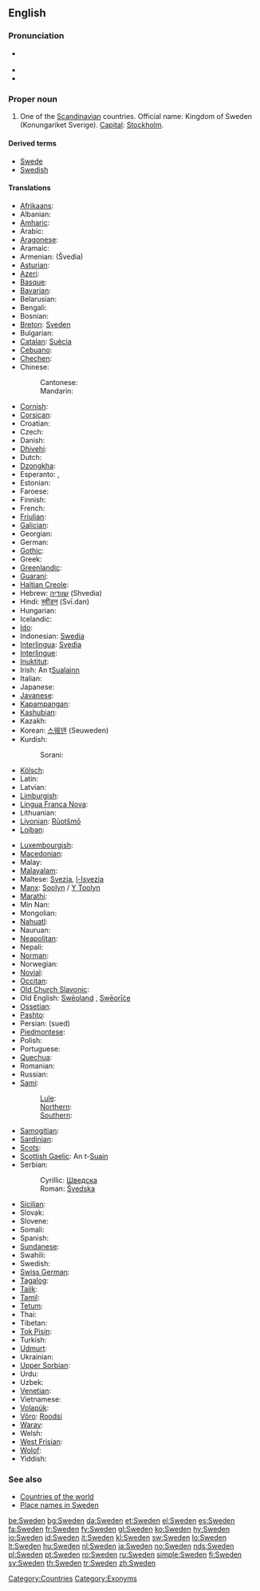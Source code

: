 ==English==
{{wikipedia}}

===Pronunciation===
* {{a|UK|US}} {{IPA|/ˈswi.dən/}}
* {{audio|en-us-Sweden.ogg|Audio (US)}}
* {{rhymes|iːdən}}

===Proper noun===
{{en-proper noun}}

# One of the [[Scandinavian]] countries. Official name: Kingdom of Sweden (Konungariket Sverige). [[capital|Capital]]: [[Stockholm]].

====Derived terms====
* [[Swede]]
* [[Swedish]]

====Translations====
{{trans-top|Scandinavian country}}
* [[Afrikaans]]: {{t-|af|Swede|xs=Afrikaans}}
* Albanian: {{t+|sq|Suedia|xs=Albanian}}
* [[Amharic]]: {{t-|am|ስዊድን|xs=Amharic}}
* Arabic: {{t|ar|السويد|m|tr=al-suwáyd|sc=Arab}}
* [[Aragonese]]: {{t-|an|Suezia|xs=Aragonese}}
* Aramaic: {{tø|arc|ܣܘܝܕ|sc=Syrc}}
* Armenian: {{t+|hy|Շվեդիա|sc=Hayeren|xs=Armenian}} (Švedia)
* [[Asturian]]: {{t-|ast|Suecia|xs=Asturian}}
* [[Azeri]]: {{t+|az|İsveç|xs=Azeri}}
* [[Basque]]: {{t-|eu|Suedia|xs=Basque}}
* [[Bavarian]]: {{tø|bar|Schwen}}
* Belarusian: {{t|be|Швецыя|f|tr=Švécyja|sc=Cyrl|xs=Belarusian}}
* Bengali: {{t-|bn|সুইডেন|sc=Beng|xs=Bengali}}
* Bosnian: {{t-|bs|Švedska|f}}
* [[Breton]]: [[Sveden]]
* Bulgarian: {{t+|bg|Швеция|f|tr=Švecija|sc=Cyrl}}
* [[Catalan]]: [[Suècia]] {{f}}
* [[Cebuano]]: {{tø|ceb|Sweden|xs=Cebuano}}
* [[Chechen]]: {{tø|ce|Швеци|sc=Cyrl|xs=Chechen}}
* Chinese:
*: Cantonese: {{tø|yue|瑞典|tr=seoi6 dim2}}
*: Mandarin: {{t-|cmn|瑞典|tr=Ruìdiǎn|sc=Hani|xs=Mandarin}}
* [[Cornish]]: {{t-|kw|Swedherwyk|xs=Cornish}}
* [[Corsican]]: {{t-|co|Svezia|xs=Corsican}}
* Croatian: {{t-|hr|Švedska|f|alt=Švȅdskā}}
* Czech: {{t+|cs|Švédsko|n}}
* Danish: {{t+|da|Sverige}}
* [[Dhivehi]]: {{t-|dv|ސުވިޑެން|xs=Divehi}}
* Dutch: {{t+|nl|Zweden}}
* [[Dzongkha]]: {{t-|dz|སུའི་ཌན་|xs=Dzongkha}}
* Esperanto: {{t-|eo|Svedio|xs=Esperanto}}, {{t-|eo|Svedujo|xs=Esperanto}}
* Estonian: {{t+|et|Rootsi}}
* Faroese: {{t-|fo|Svøríki|n|xs=Faroese}}
* Finnish: {{t+|fi|Ruotsi}}
* French: {{t+|fr|Suède|f}}
* [[Friulian]]: {{tø|fur|Svezie|xs=Friulian}}
* [[Galician]]: {{t+|gl|Suecia|xs=Galician}}
* Georgian: {{t-|ka|შვედეთი|xs=Georgian}}
* German: {{t+|de|Schweden|n}}
* [[Gothic]]: {{tø|got|𐍃𐍅𐌴𐌰𐍂𐌴𐌹𐌺𐌹|xs=Gothic}}
* Greek: {{t+|el|Σουηδία|f|tr=Souidía|sc=Grek}}
* [[Greenlandic]]: {{t+|kl|Sverige|xs=Greenlandic}}
* [[Guaraní]]: {{t-|gn|Suesia|xs=Guaraní}}
* [[Haitian Creole]]: {{tø|ht|Syèd|xs=Haitian Creole}}
* Hebrew: [[שוודיה]] (Shvedia)
* Hindi: [[स्वीडन]] (Svī.dan)
* Hungarian: {{t+|hu|Svédország}}
* Icelandic: {{t+|is|Svíþjóð|f}}
* [[Ido]]: {{t+|io|Suedia|xs=Ido}}
* Indonesian: [[Swedia]]
* [[Interlingua]]: [[Svedia]]
* [[Interlingue]]: {{t-|ie|Svedia|xs=Interlingue}}
* [[Inuktitut]]: {{t-|iu|ᔅᕗᕆᑭ/Svuriki|xs=Inuktitut}}
* Irish: An t[[Sualainn]] {{f}}
* Italian: {{t+|it|Svezia|f}}
* Japanese: {{t+|ja|スウェーデン|tr=Suwēden|sc=Jpan}}
* [[Javanese]]: {{t-|jv|Swedia|xs=Javanese}}
* [[Kapampangan]]: {{tø|pam|Sweden|xs=Kapampangan}}
* [[Kashubian]]: {{t-|csb|Szwedzkô|xs=Kashubian}}
* Kazakh: {{t-|kk|Швеция|sc=Cyrl|xs=Kazakh}}
* Korean: [[스웨덴]] (Seuweden)
* Kurdish:
*: Sorani: {{t|ku|سوید|tr=sweed|sc=ku-Arab}}
* [[Kölsch]]: {{tø|ksh|Shvede|xs=Kölsch}}
* Latin: {{t+|la|Suecia}}
* Latvian: {{t+|lv|Zviedrija|f|xs=Latvian}}
* [[Limburgish]]: {{t-|li|Zwaede|xs=Limburgish}}
* [[Lingua Franca Nova]]: {{tø|lfn|Sveria}}
* Lithuanian: {{t+|lt|Švedija|xs=Lithuanian}}
* [[Livonian]]: [[Rūotšmō]]
* [[Lojban]]: {{t-|jbo|suis|xs=Lojban}}
{{trans-mid}}
* [[Luxembourgish]]: {{t-|lb|Schweden|xs=Luxembourgish}}
* [[Macedonian]]: {{t+|mk|Шведска|f|tr=Švedska|sc=Cyrl|xs=Macedonian}}
* Malay: {{t-|ms|Sweden|xs=Malay}}
* [[Malayalam]]: {{t-|ml|സ്വീഡന്‍|xs=Malayalam}}
* Maltese: [[Svezja]], [[l-Isvezja]]
* [[Manx]]: [[Soolyn]] / [[Y Toolyn]]
* [[Marathi]]: {{t-|mr|स्वीडन|sc=Deva|xs=Marathi}}
* Min Nan: {{t-|nan|Sverige|xs=Min Nan}}
* Mongolian: {{t-|mn|Швед|sc=Cyrl|xs=Mongolian}}
* [[Nahuatl]]: {{t-|nah|Suecatlān|xs=Nahuatl}}
* Nauruan: {{t-|na|Sweden|xs=Nauruan}}
* [[Neapolitan]]: {{tø|nap|Sguezia|xs=Neapolitan}}
* Nepali: {{t-|ne|स्वीडेन|sc=Deva|xs=Nepali}}
* [[Norman]]: {{tø|nrm|Suède|xs=Norman}}
* Norwegian: {{t+|no|Sverige}}
* [[Novial]]: {{tø|nov|Suedia|xs=Novial}}
* [[Occitan]]: {{t-|oc|Suècia|xs=Occitan}}
* [[Old Church Slavonic]]: {{tø|cu|Свеньско|sc=Cyrl|xs=Old Church Slavonic}}
* Old English: [[Sweoland|Swēoland]] {{n}}, [[Sweorice|Swēorīċe]] {{n}}
* [[Ossetian]]: {{tø|os|Швеци|sc=Cyrl|xs=Ossetian}}
* [[Pashto]]: {{t-|ps|سويډن|sc=Arab|xs=Pashto}}
* Persian: {{fa-Arab|[[سوئد]]}} (sued)
* [[Piedmontese]]: {{tø|pms|Svessia|xs=Piedmontese}}
* Polish: {{t+|pl|Szwecja|f}}
* Portuguese: {{t+|pt|Suécia|f}}
* [[Quechua]]: {{t-|qu|Suysya|xs=Quechua}}
* Romanian: {{t+|ro|Suedia|f}}
* Russian: {{t+|ru|Швеция|f|tr=Švécija|sc=Cyrl}}
* [[Sami]]:
*: [[Lule Sami|Lule]]: {{tø|smj|Svierik}}
*: [[Northern Sami|Northern]]: {{tø|se|Ruoŧŧa}}
*: [[Southern Sami|Southern]]: {{tø|sma|Sveerje}}
* [[Samogitian]]: {{tø|bat-smg|Švedėjė}}
* [[Sardinian]]: {{tø|sc|Isvetzia|xs=Sardinian}}
* [[Scots]]: {{tø|sco|Swaden|xs=Scots}}
* [[Scottish Gaelic]]: An t-[[Suain]]
* Serbian:
*: Cyrillic: [[Шведска#Serbian|Шведска]] {{f}}
*: Roman: [[Švedska#Serbian|Švedska]] {{f}}
* [[Sicilian]]: {{t-|scn|Svezzia|xs=Sicilian}}
* Slovak: {{t-|sk|Švédsko|n}}
* Slovene: {{t+|sl|Švedska|f}}
* Somali: {{t-|so|Sweden|xs=Somali}}
* Spanish: {{t+|es|Suecia|f}}
* [[Sundanese]]: {{t-|su|Swédia|xs=Sundanese}}
* Swahili: {{t+|sw|Uswidi|xs=Swahili}}
* Swedish: {{t+|sv|Sverige}}
* [[Swiss German]]: {{tø|gsw|Schweden|n|xs=Alemannic German}}
* [[Tagalog]]: {{t-|tl|Sweden|xs=Tagalog}}
* [[Tajik]]: {{t-|tg|Шветсия|sc=Cyrl|xs=Tajik}}
* [[Tamil]]: {{t-|ta|சுவீடன்|xs=Tamil}}
* [[Tetum]]: {{tø|tet|Suésia|xs=Tetum}}
* Thai: {{t-|th|ประเทศสวีเดน|xs=Thai}}
* Tibetan: {{tø|bo|སི་ཝེ་དེན|xs=Tibetan}}
* [[Tok Pisin]]: {{t-|tpi|Suwidan|xs=Tok Pisin}}
* Turkish: {{t+|tr|İsveç}}
* [[Udmurt]]: {{tø|udm|Швеция|sc=Cyrl|xs=Udmurt}}
* Ukrainian: {{t-|uk|Швеція|f|tr=Švécija|sc=Cyrl|xs=Ukrainian}}
* [[Upper Sorbian]]: {{tø|hsb|Šwedska|xs=Upper Sorbian}}
* Urdu: {{t-|ur|سویڈن|sc=ur-Arab|xs=Urdu}}
* Uzbek: {{t-|uz|Shvetsiya|xs=Uzbek}}
* [[Venetian]]: {{tø|vec|Svezsia|xs=Venetian}}
* Vietnamese: {{t-|vi|Thụy Điển|xs=Vietnamese}}
* [[Volapük]]: {{t+|vo|Svedän|xs=Volapük}}
* [[Võro]]: [[Roodsi]]
* [[Waray]]: {{tø|war|Suecia}}
* Welsh: {{t-|cy|Sweden|xs=Welsh}}
* [[West Frisian]]: {{t+|fy|Sweden|xs=West Frisian}}
* [[Wolof]]: {{t-|wo|Suweed|xs=Wolof}}
* Yiddish: {{t-|yi|שוועדן|sc=Hebr|xs=Yiddish}}
{{trans-bottom}}

===See also===
* [[Appendix:Countries of the world|Countries of the world]]
* [[Appendix:Place names in Sweden|Place names in Sweden]]

[[Category:Countries]]
[[Category:Exonyms]]

[[be:Sweden]]
[[bg:Sweden]]
[[da:Sweden]]
[[et:Sweden]]
[[el:Sweden]]
[[es:Sweden]]
[[fa:Sweden]]
[[fr:Sweden]]
[[fy:Sweden]]
[[gl:Sweden]]
[[ko:Sweden]]
[[hy:Sweden]]
[[io:Sweden]]
[[id:Sweden]]
[[it:Sweden]]
[[kl:Sweden]]
[[sw:Sweden]]
[[lo:Sweden]]
[[lt:Sweden]]
[[hu:Sweden]]
[[nl:Sweden]]
[[ja:Sweden]]
[[no:Sweden]]
[[nds:Sweden]]
[[pl:Sweden]]
[[pt:Sweden]]
[[ro:Sweden]]
[[ru:Sweden]]
[[simple:Sweden]]
[[fi:Sweden]]
[[sv:Sweden]]
[[th:Sweden]]
[[tr:Sweden]]
[[zh:Sweden]]